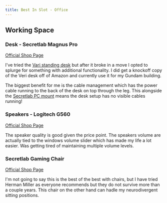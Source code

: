 ```yaml
---
title: Best In Slot - Office
---
```


## Working Space

### Desk - Secretlab Magnus Pro
[Official Shop Page](https://secretlab.co/pages/magnus-pro/)

I've tried the [Vari standing desk](https://www.vari.com/desks-and-tables/standing-desks/) but after it broke in a move I opted to splurge for something with additional functionality. I did get a knockoff copy of the Veri desk off of Amazon and currently use it for my Gundam building.

The biggest benefit for me is the cable management which has the power cable running to the back of the desk on top through the leg. This alongside the [Secretlab PC mount](https://secretlab.co/products/premium-pc-mount) means the desk setup has no visible cables running! 

### Speakers - Logitech G560
[Official Shop Page](https://www.logitechg.com/en-us/products/gaming-audio/g560-rgb-gaming-speakers.html)

The speaker quality is good given the price point. The speakers volume are actually tied to the windows volume slider which has made my life a lot easier. Was getting tired of maintaining multiple volume levels.

### Secretlab Gaming Chair
[Official Shop Page](https://secretlab.co/pages/gaming-chairs)

I'm not going to say this is the best of the best with chairs, but I have tried Herman Miller as everyone recommends but they do not survive more than a couple years. This chair on the other hand can hadle my neurodivergent sitting positions.
